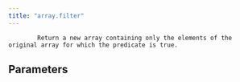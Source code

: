 ```yaml
---
title: "array.filter"
---
```


            Return a new array containing only the elements of the original array for which the predicate is true.
            

## Parameters
<ParamField body="predicate" type="Callable[[Value], bool] | BooleanValue" required="true" >
</ParamField>
